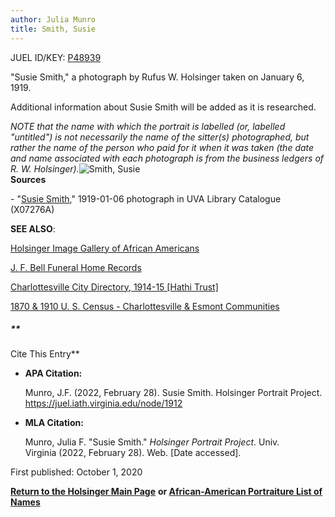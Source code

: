 ```yaml
---
author: Julia Munro
title: Smith, Susie
---
```

JUEL ID/KEY: [P48939](http://juel.iath.virginia.edu/public_person?person=48939 "P48939")

"Susie Smith," a photograph by Rufus W. Holsinger taken on January 6, 1919.  
  
Additional information about Susie Smith will be added as it is researched.  
  
_NOTE that the name with which the portrait is labelled (or, labelled "untitled") is not necessarily the name of the sitter(s) photographed, but rather the name of the person who paid for it when it was taken (the date and name associated with each photograph is from the business ledgers of R. W. Holsinger)._![Smith, Susie](https://iiif.lib.virginia.edu/iiif/uva-lib:1050421/full/1000,1337/0/default.jpg "Smith, Susie")  
**Sources**

\- "[Susie Smith](https://search.lib.virginia.edu/catalog/uva-lib:1050421#?c=0&m=0&s=0&cv=0&xywh=-1284%2C-1%2C5402%2C4005 "Smith, Susie")," 1919-01-06 photograph in UVA Library Catalogue (X07276A) 

**SEE ALSO**:

[Holsinger Image Gallery of African Americans](http://rwholsingerphotos.org/images.php "Holsinger Image Gallery of African Americans")

[J. F. Bell Funeral Home Records](http://www2.vcdh.virginia.edu/afam/raceandplace/perl_scripts/funeral_search.html "J. F. Bell Funeral Home Database")

[Charlottesville City Directory, 1914-15 \[Hathi Trust\]](https://catalog.hathitrust.org/Record/101954103 "Charlottesville City Directory, 1914-15") 

[1870 & 1910 U. S. Census - Charlottesville & Esmont Communities](http://www2.vcdh.virginia.edu/afam/raceandplace/census/search_both.html "1870 & 1910 U. S. Census: Charlottesville and Esmont Communities")

##### **  
Cite This Entry**

*   **APA Citation:**
    
    Munro, J.F. (2022, February 28). Susie Smith. Holsinger Portrait Project. https://juel.iath.virginia.edu/node/1912
    
*   **MLA Citation:**
    
    Munro, Julia F. "Susie Smith." _Holsinger Portrait Project_. Univ. Virginia (2022, February 28). Web. \[Date accessed\].
    

First published: October 1, 2020

[**Return to the Holsinger Main Page**](http://juel.iath.virginia.edu/node/980) **or [African-American Portraiture List of Names](http://juel.iath.virginia.edu/node/996)**